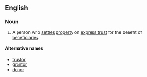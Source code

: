 ==English==

===Noun===
{{wikipedia}}
{{en-noun}}

# {{law}} A person who [[settle]]s [[property]] on [[express trust]] for the benefit of [[beneficiary|beneficiaries]].

====Alternative names====
{{rfc-header|Alternative names}}
* [[trustor]]
* [[grantor]]
* [[donor]]